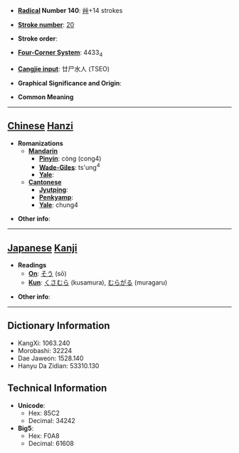 * '''[[Wiktionary:Chinese radical index| Radical]] Number 140''': [[Wiktionary:Chinese radical index 艸|艸]]+14 strokes

* '''[[Wiktionary:Chinese total strokes index|Stroke number]]''': [[Wiktionary:Chinese total strokes index 20|20]]

* '''Stroke order''': 

* '''[[Wiktionary:Chinese four corner index|Four-Corner System]]''': 4433<sub>4</sub>

* '''[[Wiktionary:Chinese Cangjie index|Cangjie input]]''': 廿尸水人 (TSEO)

* '''Graphical Significance and Origin''': 

* '''Common Meaning'''

----

== [[Chinese]] [[Hanzi]] ==

* '''Romanizations'''
** '''[[Mandarin]]'''
*** '''[[Pinyin]]''': còng (cong4)
*** '''[[Wade-Giles]]''': ts'ung<sup>4</sup>
*** '''[[Yale]]''': 
** '''[[Cantonese]]'''
*** '''[[Jyutping]]''':
*** '''[[Penkyamp]]''': 
*** '''[[Yale]]''': chung4

* '''Other info''': 

----

== [[Japanese]] [[Kanji]] ==

* '''Readings'''
** '''[[On]]''': [[そう]] (sō)
** '''[[Kun]]''': [[くさむら]] (kusamura), [[むらがる]] (muragaru)

* '''Other info''':  

----

== Dictionary Information ==

* KangXi: 1063.240
* Morobashi: 32224
* Dae Jaweon: 1528.140
* Hanyu Da Zidian: 53310.130

== Technical Information ==

* '''Unicode''':
** Hex: 85C2
** Decimal: 34242
* '''Big5''':
** Hex: F0A8
** Decimal: 61608